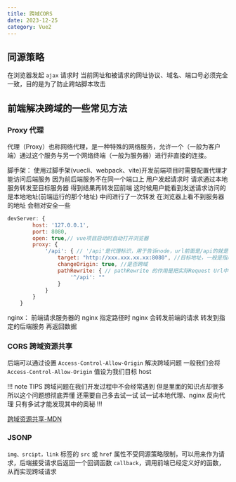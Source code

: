```yaml
---
title: 跨域CORS
date: 2023-12-25
category: Vue2
---
```


## 同源策略

在浏览器发起 `ajax` 请求时 当前网址和被请求的网址协议、域名、端口号必须完全一致，目的是为了防止跨站脚本攻击

## 前端解决跨域的一些常见方法

### Proxy 代理

代理（Proxy）也称网络代理，是一种特殊的网络服务，允许一个（一般为客户端）通过这个服务与另一个网络终端（一般为服务器）进行非直接的连接。

脚手架：
使用过脚手架(vuecli、webpack、vite)开发前端项目时需要配置代理才能访问后端服务 因为前后端服务不在同一个端口上 用户发起请求时 请求通过本地服务转发至目标服务器 得到结果再转发回前端 这时候用户能看到发送请求访问的是本地地址(前端运行的那个地址) 中间进行了一次转发 在浏览器上看不到服务器的地址 会相对安全一些

```js
devServer: {
        host: '127.0.0.1',
        port: 8080,
        open: true,// vue项目启动时自动打开浏览器
        proxy: {
            '/api': { // '/api'是代理标识，用于告诉node，url前面是/api的就是使用代理的
                target: "http://xxx.xxx.xx.xx:8080", //目标地址，一般是指后台服务器地址
                changeOrigin: true, //是否跨域
                pathRewrite: { // pathRewrite 的作用是把实际Request Url中的'/api'用""代替
                    '^/api': ""
                }
            }
        }
    }
```

nginx：
前端请求服务器的 nginx 指定路径时 nginx 会转发前端的请求 转发到指定的后端服务 再返回数据

### CORS 跨域资源共享

后端可以通过设置 `Access-Control-Allow-Origin` 解决跨域问题 一般我们会将`Access-Control-Allow-Origin` 值设为我们目标 host

!!! note TIPS
跨域问题在我们开发过程中不会经常遇到 但是里面的知识点却很多 所以这个问题想彻底弄懂 还需要自己多去试一试 试一试本地代理、nginx 反向代理 只有多试才能发现其中的奥秘
!!!

[跨域资源共享-MDN](https://developer.mozilla.org/zh-CN/docs/Web/HTTP/CORS/)

### JSONP

`img、srcipt，link` 标签的 `src` 或 `href` 属性不受同源策略限制，可以用来作为请求，后端接受请求后返回一个回调函数 `callback`，调用前端已经定义好的函数，从而实现跨域请求
